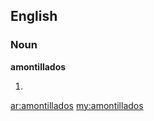==English==

===Noun===
'''amontillados'''

#{{plural of|amontillado}}

[[ar:amontillados]]
[[my:amontillados]]